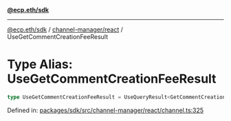 [**@ecp.eth/sdk**](../../../index.mdx)

***

[@ecp.eth/sdk](/sdk-reference/index.mdx) / [channel-manager/react](/sdk-reference/channel-manager/react/index.mdx) / UseGetCommentCreationFeeResult

# Type Alias: UseGetCommentCreationFeeResult

```ts
type UseGetCommentCreationFeeResult = UseQueryResult<GetCommentCreationFeeResult, Error>;
```

Defined in: [packages/sdk/src/channel-manager/react/channel.ts:325](https://github.com/ecp-eth/comments-monorepo/blob/main/packages/sdk/src/channel-manager/react/channel.ts#L325)
